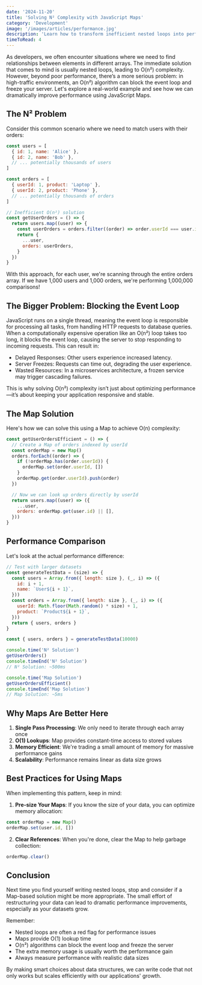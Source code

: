 ```yaml
---
date: '2024-11-20'
title: 'Solving N² Complexity with JavaScript Maps'
category: 'Development'
image: '/images/articles/performance.jpg'
description: 'Learn how to transform inefficient nested loops into performant solutions using JavaScript Maps.'
timeToRead: 4
---
```


As developers, we often encounter situations where we need to find relationships between elements in different arrays. The immediate solution that comes to mind is usually nested loops, leading to O(n²) complexity. However, beyond poor performance, there’s a more serious problem: in high-traffic environments, an O(n²) algorithm can block the event loop and freeze your server. Let's explore a real-world example and see how we can dramatically improve performance using JavaScript Maps.

## The N² Problem

Consider this common scenario where we need to match users with their orders:

```javascript
const users = [
  { id: 1, name: 'Alice' },
  { id: 2, name: 'Bob' },
  // ... potentially thousands of users
]

const orders = [
  { userId: 1, product: 'Laptop' },
  { userId: 2, product: 'Phone' },
  // ... potentially thousands of orders
]

// Inefficient O(n²) solution
const getUserOrders = () => {
  return users.map((user) => {
    const userOrders = orders.filter((order) => order.userId === user.id)
    return {
      ...user,
      orders: userOrders,
    }
  })
}
```

With this approach, for each user, we're scanning through the entire orders array. If we have 1,000 users and 1,000 orders, we're performing 1,000,000 comparisons!

## The Bigger Problem: Blocking the Event Loop

JavaScript runs on a single thread, meaning the event loop is responsible for processing all tasks, from handling HTTP requests to database queries. When a computationally expensive operation like an O(n²) loop takes too long, it blocks the event loop, causing the server to stop responding to incoming requests. This can result in:
- Delayed Responses: Other users experience increased latency.
- Server Freezes: Requests can time out, degrading the user experience.
- Wasted Resources: In a microservices architecture, a frozen service may trigger cascading failures.

This is why solving O(n²) complexity isn’t just about optimizing performance—it’s about keeping your application responsive and stable.

## The Map Solution

Here's how we can solve this using a Map to achieve O(n) complexity:

```javascript
const getUserOrdersEfficient = () => {
  // Create a Map of orders indexed by userId
  const orderMap = new Map()
  orders.forEach((order) => {
    if (!orderMap.has(order.userId)) {
      orderMap.set(order.userId, [])
    }
    orderMap.get(order.userId).push(order)
  })

  // Now we can look up orders directly by userId
  return users.map((user) => ({
    ...user,
    orders: orderMap.get(user.id) || [],
  }))
}
```

## Performance Comparison

Let's look at the actual performance difference:

```javascript
// Test with larger datasets
const generateTestData = (size) => {
  const users = Array.from({ length: size }, (_, i) => ({
    id: i + 1,
    name: `User${i + 1}`,
  }))
  const orders = Array.from({ length: size }, (_, i) => ({
    userId: Math.floor(Math.random() * size) + 1,
    product: `Product${i + 1}`,
  }))
  return { users, orders }
}

const { users, orders } = generateTestData(10000)

console.time('N² Solution')
getUserOrders()
console.timeEnd('N² Solution')
// N² Solution: ~500ms

console.time('Map Solution')
getUserOrdersEfficient()
console.timeEnd('Map Solution')
// Map Solution: ~5ms
```

## Why Maps Are Better Here

1. **Single Pass Processing**: We only need to iterate through each array once
2. **O(1) Lookups**: Map provides constant-time access to stored values
3. **Memory Efficient**: We're trading a small amount of memory for massive performance gains
4. **Scalability**: Performance remains linear as data size grows

## Best Practices for Using Maps

When implementing this pattern, keep in mind:

1. **Pre-size Your Maps**: If you know the size of your data, you can optimize memory allocation:

```javascript
const orderMap = new Map()
orderMap.set(user.id, [])
```

2. **Clear References**: When you're done, clear the Map to help garbage collection:

```javascript
orderMap.clear()
```

## Conclusion

Next time you find yourself writing nested loops, stop and consider if a Map-based solution might be more appropriate. The small effort of restructuring your data can lead to dramatic performance improvements, especially as your datasets grow.

Remember:

- Nested loops are often a red flag for performance issues
- Maps provide O(1) lookup time
- O(n²) algorithms can block the event loop and freeze the server
- The extra memory usage is usually worth the performance gain
- Always measure performance with realistic data sizes

By making smart choices about data structures, we can write code that not only works but scales efficiently with our applications' growth.
